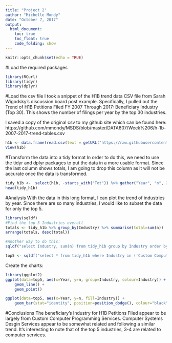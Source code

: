 ```yaml
---
title: "Project 2"
author: "Michelle Mondy"
date: "October 7, 2017"
output: 
  html_document:
    toc: true
    toc_float: true
    code_folding: show
---
```


```r
knitr::opts_chunk$set(echo = TRUE)
```


#Load the required packages
```r
library(RCurl)
library(tidyr)
library(dplyr)
```


#Load the csv file 
I took a snippet of the H1B trend data CSV file from Sarah Wigodsky's discussion board post example. Specifically, I pulled out the Trend of H1B Petitions Filed FY 2007 Through 2017: Beneficiary Industry (Top 30). This shows the number of filings per year by the top 30 industries.

I saved a copy of the original csv to my github site which can be found here:
https://github.com/mmondy/MSDS/blob/master/DATA607/Week%206/h-1b-2007-2017-trend-tables.csv


```r
h1b <- data.frame(read.csv(text = getURL("https://raw.githubusercontent.com/mmondy/MSDS/master/DATA607/Week%206/h1bpetitionsindustry.csv"), header = T))
View(h1b)
```

#Transform the data into a tidy format
In order to do this, we need to use the tidyr and dplyr packages to put the data in a more usable format. 
Since the last column shows totals, I am going to drop this column as it will not be accurate once the data is transformed. 

```r
tidy_h1b <-  select(h1b, -starts_with("Tot")) %>% gather("Year", "n", 2:12)
head(tidy_h1b)
```

#Analysis
With the data in this long format, I can plot the trend of industries by year. Since there are so many industries, I would like to subset the data for only the top 5.

```r
library(sqldf)
#Find the top 5 Industries overall
totals <- tidy_h1b %>% group_by(Industry) %>% summarise(total=sum(n))
arrange(totals, desc(total))

#Another way to do this:
sqldf("select Industry, sum(n) from tidy_h1b group by Industry order by 2 desc limit 5")

top5 <- sqldf("select * from tidy_h1b where Industry in ('Custom Computer Programming Services', 'Computer Systems Design Services', 'Colleges, Universities, and Professional Schools', 'Engineering Services', 'Other Computer Related Services')")
```

Create the charts:
```r

library(ggplot2)
ggplot(data=top5, aes(x=Year, y=n, group=Industry, colour=Industry)) +
    geom_line() +
    geom_point()

ggplot(data=top5, aes(x=Year, y=n, fill=Industry)) +
    geom_bar(stat="identity", position=position_dodge(), colour="black")
```

#Conclusions
The beneficiary's Industry for H1B Petitions Filed appear to be largely from Custom Computer Programming Services. Computer Systems Desgin Services appear to be somewhat related and following a similar trend. It's interesting to note that of the top 5 industries, 3-4 are related to computer services. 